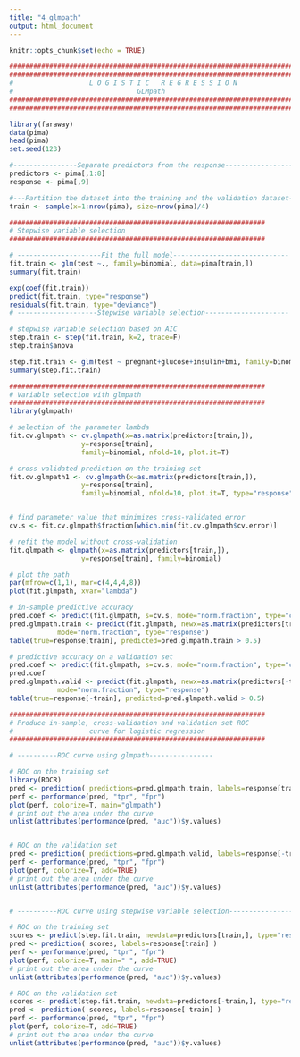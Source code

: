 ```yaml
---
title: "4_glmpath"
output: html_document
---
```


```r
knitr::opts_chunk$set(echo = TRUE)
```

```r
#######################################################################
#######################################################################
#                   L O G I S T I C   R E G R E S S I O N
#                               GLMpath
#######################################################################
#######################################################################

library(faraway)
data(pima)
head(pima)
set.seed(123)

#----------------Separate predictors from the response------------------
predictors <- pima[,1:8]
response <- pima[,9]

#---Partition the dataset into the training and the validation dataset---
train <- sample(x=1:nrow(pima), size=nrow(pima)/4)

################################################################
# Stepwise variable selection
################################################################

# ---------------------Fit the full model-----------------------------
fit.train <- glm(test ~., family=binomial, data=pima[train,])
summary(fit.train)

exp(coef(fit.train))
predict(fit.train, type="response")
residuals(fit.train, type="deviance")
# --------------------Stepwise variable selection---------------------

# stepwise variable selection based on AIC
step.train <- step(fit.train, k=2, trace=F) 
step.train$anova

step.fit.train <- glm(test ~ pregnant+glucose+insulin+bmi, family=binomial, data=pima[train,])
summary(step.fit.train)

```

```r
################################################################
# Variable selection with glmpath 
################################################################
library(glmpath)

# selection of the parameter lambda
fit.cv.glmpath <- cv.glmpath(x=as.matrix(predictors[train,]),
                  y=response[train], 
                  family=binomial, nfold=10, plot.it=T)

# cross-validated prediction on the training set
fit.cv.glmpath1 <- cv.glmpath(x=as.matrix(predictors[train,]),
                  y=response[train], 
                  family=binomial, nfold=10, plot.it=T, type="response")


# find parameter value that minimizes cross-validated error
cv.s <- fit.cv.glmpath$fraction[which.min(fit.cv.glmpath$cv.error)]

# refit the model without cross-validation
fit.glmpath <- glmpath(x=as.matrix(predictors[train,]),
                  y=response[train], family=binomial)

# plot the path
par(mfrow=c(1,1), mar=c(4,4,4,8))
plot(fit.glmpath, xvar="lambda")

# in-sample predictive accuracy
pred.coef <- predict(fit.glmpath, s=cv.s, mode="norm.fraction", type="coefficients")
pred.glmpath.train <- predict(fit.glmpath, newx=as.matrix(predictors[train,]), s=cv.s, 
			mode="norm.fraction", type="response")
table(true=response[train], predicted=pred.glmpath.train > 0.5)

# predictive accuracy on a validation set
pred.coef <- predict(fit.glmpath, s=cv.s, mode="norm.fraction", type="coefficients")
pred.coef
pred.glmpath.valid <- predict(fit.glmpath, newx=as.matrix(predictors[-train,]), s=cv.s, 
			mode="norm.fraction", type="response")
table(true=response[-train], predicted=pred.glmpath.valid > 0.5)

```


```r

################################################################
# Produce in-sample, cross-validation and validation set ROC 
#                   curve for logistic regression
################################################################

# ----------ROC curve using glmpath----------------

# ROC on the training set
library(ROCR)
pred <- prediction( predictions=pred.glmpath.train, labels=response[train] )
perf <- performance(pred, "tpr", "fpr")
plot(perf, colorize=T, main="glmpath")
# print out the area under the curve
unlist(attributes(performance(pred, "auc"))$y.values)


# ROC on the validation set
pred <- prediction( predictions=pred.glmpath.valid, labels=response[-train] )
perf <- performance(pred, "tpr", "fpr")
plot(perf, colorize=T, add=TRUE)
# print out the area under the curve
unlist(attributes(performance(pred, "auc"))$y.values)


# ----------ROC curve using stepwise variable selection----------------

# ROC on the training set
scores <- predict(step.fit.train, newdata=predictors[train,], type="response")
pred <- prediction( scores, labels=response[train] )
perf <- performance(pred, "tpr", "fpr")
plot(perf, colorize=T, main=" ", add=TRUE)
# print out the area under the curve
unlist(attributes(performance(pred, "auc"))$y.values)

# ROC on the validation set
scores <- predict(step.fit.train, newdata=predictors[-train,], type="response")
pred <- prediction( scores, labels=response[-train] )
perf <- performance(pred, "tpr", "fpr")
plot(perf, colorize=T, add=TRUE)
# print out the area under the curve
unlist(attributes(performance(pred, "auc"))$y.values)


```